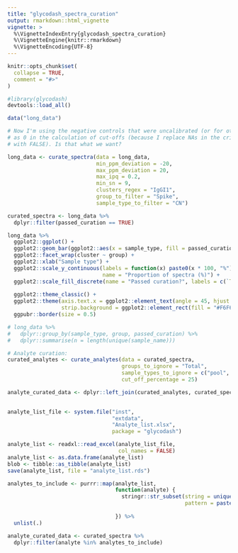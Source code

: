 ```yaml
---
title: "glycodash_spectra_curation"
output: rmarkdown::html_vignette
vignette: >
  %\VignetteIndexEntry{glycodash_spectra_curation}
  %\VignetteEngine{knitr::rmarkdown}
  %\VignetteEncoding{UTF-8}
---
```


```r
knitr::opts_chunk$set(
  collapse = TRUE,
  comment = "#>"
)
```

```r

#library(glycodash)
devtools::load_all()

data("long_data")
```

```r

# Now I'm using the negative controls that were uncalibrated (or for other reason NA)
# as 0 in the calculation of cut-offs (because I replace NAs in the criteria check 
# with FALSE). Is that what we want?

long_data <- curate_spectra(data = long_data,
                            min_ppm_deviation = -20,
                            max_ppm_deviation = 20,
                            max_ipq = 0.2,
                            min_sn = 9,
                            clusters_regex = "IgGI1",
                            group_to_filter = "Spike",
                            sample_type_to_filter = "CN")

curated_spectra <- long_data %>% 
  dplyr::filter(passed_curation == TRUE)

```

```r

long_data %>%  
  ggplot2::ggplot() +
  ggplot2::geom_bar(ggplot2::aes(x = sample_type, fill = passed_curation), position = "fill") +
  ggplot2::facet_wrap(cluster ~ group) +
  ggplot2::xlab("Sample type") +
  ggplot2::scale_y_continuous(labels = function(x) paste0(x * 100, "%"), 
                              name = "Proportion of spectra (%)") +
  ggplot2::scale_fill_discrete(name = "Passed curation?", labels = c(`TRUE`= "Yes",
                                                                       `FALSE` = "No")) +
  ggplot2::theme_classic() +
  ggplot2::theme(axis.text.x = ggplot2::element_text(angle = 45, hjust = 1),
                 strip.background = ggplot2::element_rect(fill = "#F6F6F8")) +
  ggpubr::border(size = 0.5)

# long_data %>% 
#   dplyr::group_by(sample_type, group, passed_curation) %>% 
#   dplyr::summarise(n = length(unique(sample_name)))

```

```r

# Analyte curation:
curated_analytes <- curate_analytes(data = curated_spectra,
                                    groups_to_ignore = "Total",
                                    sample_types_to_ignore = c("pool", "IVIGg", "CN", "Visucon", "PBS"),
                                    cut_off_percentage = 25)

analyte_curated_data <- dplyr::left_join(curated_analytes, curated_spectra)
  
```

```r

analyte_list_file <- system.file("inst",
                                 "extdata",
                                 "Analyte_list.xlsx",
                                 package = "glycodash")

analyte_list <- readxl::read_excel(analyte_list_file,
                                   col_names = FALSE)
analyte_list <- as.data.frame(analyte_list)
blob <- tibble::as_tibble(analyte_list)
save(analyte_list, file = "analyte_list.rds")

analytes_to_include <- purrr::map(analyte_list,
                                  function(analyte) {
                                    stringr::str_subset(string = unique(curated_spectra$analyte),
                                                        pattern = paste0(analyte, 
                                                                         "$"))
                                  }) %>% 
  unlist(.)

analyte_curated_data <- curated_spectra %>% 
  dplyr::filter(analyte %in% analytes_to_include)

```

